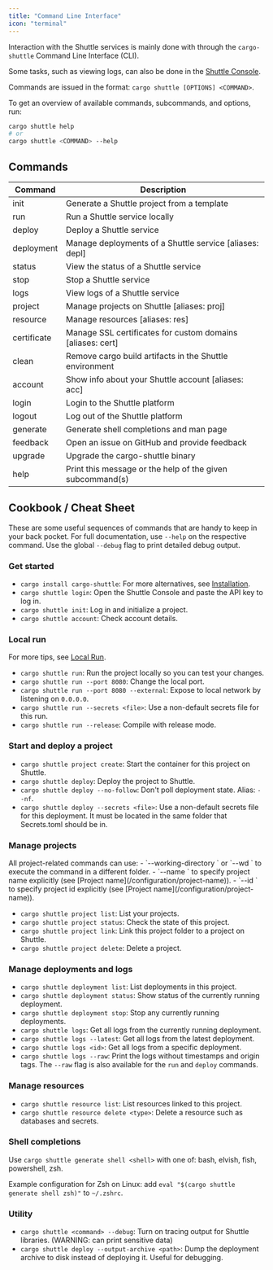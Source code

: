 ```yaml
---
title: "Command Line Interface"
icon: "terminal"
---
```


Interaction with the Shuttle services is mainly done with through the `cargo-shuttle` Command Line Interface (CLI).

Some tasks, such as viewing logs, can also be done in the [Shuttle Console](https://console.shuttle.dev/).

Commands are issued in the format: `cargo shuttle [OPTIONS] <COMMAND>`.

To get an overview of available commands, subcommands, and options, run:

```bash
cargo shuttle help
# or
cargo shuttle <COMMAND> --help
```

## Commands

| Command     | Description |
| ----------- | ----------- |
| init        | Generate a Shuttle project from a template |
| run         | Run a Shuttle service locally |
| deploy      | Deploy a Shuttle service |
| deployment  | Manage deployments of a Shuttle service [aliases: depl] |
| status      | View the status of a Shuttle service |
| stop        | Stop a Shuttle service |
| logs        | View logs of a Shuttle service |
| project     | Manage projects on Shuttle [aliases: proj] |
| resource    | Manage resources [aliases: res] |
| certificate | Manage SSL certificates for custom domains [aliases: cert] |
| clean       | Remove cargo build artifacts in the Shuttle environment |
| account     | Show info about your Shuttle account [aliases: acc] |
| login       | Login to the Shuttle platform |
| logout      | Log out of the Shuttle platform |
| generate    | Generate shell completions and man page |
| feedback    | Open an issue on GitHub and provide feedback |
| upgrade     | Upgrade the cargo-shuttle binary |
| help        | Print this message or the help of the given subcommand(s) |

## Cookbook / Cheat Sheet

These are some useful sequences of commands that are handy to keep in your back pocket.
For full documentation, use `--help` on the respective command.
Use the global `--debug` flag to print detailed debug output.

### Get started

- `cargo install cargo-shuttle`: For more alternatives, see [Installation](./installation).
- `cargo shuttle login`: Open the Shuttle Console and paste the API key to log in.
- `cargo shuttle init`: Log in and initialize a project.
- `cargo shuttle account`: Check account details.

### Local run

For more tips, see [Local Run](./local-run).

- `cargo shuttle run`: Run the project locally so you can test your changes.
- `cargo shuttle run --port 8080`: Change the local port.
- `cargo shuttle run --port 8080 --external`: Expose to local network by listening on `0.0.0.0`.
- `cargo shuttle run --secrets <file>`: Use a non-default secrets file for this run.
- `cargo shuttle run --release`: Compile with release mode.

### Start and deploy a project

- `cargo shuttle project create`: Start the container for this project on Shuttle.
- `cargo shuttle deploy`: Deploy the project to Shuttle.
- `cargo shuttle deploy --no-follow`: Don't poll deployment state. Alias: `--nf`.
- `cargo shuttle deploy --secrets <file>`: Use a non-default secrets file for this deployment. It must be located in the same folder that Secrets.toml should be in.

### Manage projects

<Tip>
All project-related commands can use:
- `--working-directory <path>` or `--wd <path>` to execute the command in a different folder.
- `--name <name>` to specify project name explicitly (see [Project name](/configuration/project-name)).
- `--id <id>` to specify project id explicitly (see [Project name](/configuration/project-name)).
</Tip>

- `cargo shuttle project list`: List your projects.
- `cargo shuttle project status`: Check the state of this project.
- `cargo shuttle project link`: Link this project folder to a project on Shuttle.
- `cargo shuttle project delete`: Delete a project.

### Manage deployments and logs

- `cargo shuttle deployment list`: List deployments in this project.
- `cargo shuttle deployment status`: Show status of the currently running deployment.
- `cargo shuttle deployment stop`: Stop any currently running deployments.
- `cargo shuttle logs`: Get all logs from the currently running deployment.
- `cargo shuttle logs --latest`: Get all logs from the latest deployment.
- `cargo shuttle logs <id>`: Get all logs from a specific deployment.
- `cargo shuttle logs --raw`: Print the logs without timestamps and origin tags. The `--raw` flag is also available for the `run` and `deploy` commands.

### Manage resources

- `cargo shuttle resource list`: List resources linked to this project.
- `cargo shuttle resource delete <type>`: Delete a resource such as databases and secrets.

### Shell completions

Use `cargo shuttle generate shell <shell>` with one of: bash, elvish, fish, powershell, zsh.

Example configuration for Zsh on Linux: add `eval "$(cargo shuttle generate shell zsh)"` to `~/.zshrc`.

### Utility

- `cargo shuttle <command> --debug`: Turn on tracing output for Shuttle libraries. (WARNING: can print sensitive data)
- `cargo shuttle deploy --output-archive <path>`: Dump the deployment archive to disk instead of deploying it. Useful for debugging.

